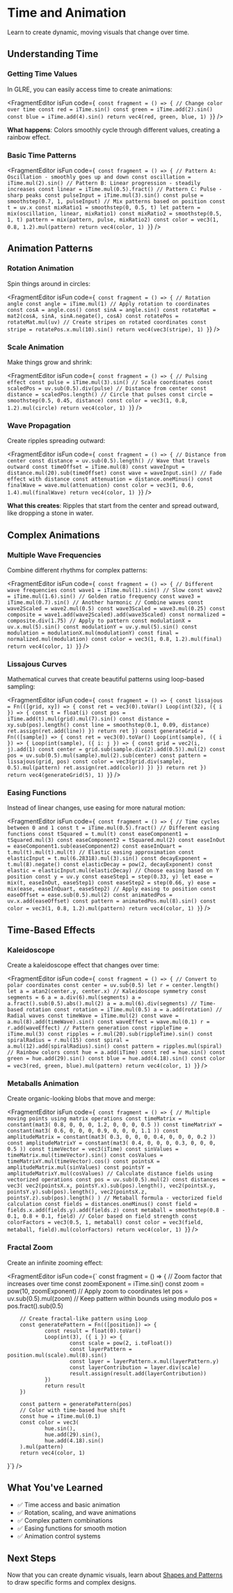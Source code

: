 # Time and Animation


Learn to create dynamic, moving visuals that change over time.

## Understanding Time

### Getting Time Values

In GLRE, you can easily access time to create animations:

<FragmentEditor
        isFun
        code={`
const fragment = () => {
        // Change color over time
        const red = iTime.sin()
        const green = iTime.add(2).sin()
        const blue = iTime.add(4).sin()
        return vec4(red, green, blue, 1)
}`}
/>

**What happens**: Colors smoothly cycle through different values, creating a rainbow effect.

### Basic Time Patterns

<FragmentEditor
        isFun
        code={`
const fragment = () => {
        // Pattern A: Oscillation - smoothly goes up and down
        const oscillation = iTime.mul(2).sin()
        // Pattern B: Linear progression - steadily increases
        const linear = iTime.mul(0.5).fract()
        // Pattern C: Pulse - sharp peaks
        const pulseInput = iTime.mul(3).sin()
        const pulse = smoothstep(0.7, 1, pulseInput)
        // Mix patterns based on position
        const t = uv.x
        const mixRatio1 = smoothstep(0, 0.5, t)
        let pattern = mix(oscillation, linear, mixRatio1)
        const mixRatio2 = smoothstep(0.5, 1, t)
        pattern = mix(pattern, pulse, mixRatio2)
        const color = vec3(1, 0.8, 1.2).mul(pattern)
        return vec4(color, 1)
}`}
/>

## Animation Patterns

### Rotation Animation

Spin things around in circles:

<FragmentEditor
        isFun
        code={`
const fragment = () => {
        // Rotation angle
        const angle = iTime.mul(1)
        // Apply rotation to coordinates
        const cosA = angle.cos()
        const sinA = angle.sin()
        const rotateMat = mat2(cosA, sinA, sinA.negate(), cosA)
        const rotatePos = rotateMat.mul(uv)
        // Create stripes on rotated coordinates
        const stripe = rotatePos.x.mul(10).sin()
        return vec4(vec3(stripe), 1)
}`}
/>

### Scale Animation

Make things grow and shrink:

<FragmentEditor
        isFun
        code={`
const fragment = () => {
        // Pulsing effect
        const pulse = iTime.mul(3).sin()
        // Scale coordinates
        const scaledPos = uv.sub(0.5).div(pulse)
        // Distance from center
        const distance = scaledPos.length()
        // Circle that pulses
        const circle = smoothstep(0.5, 0.45, distance)
        const color = vec3(1, 0.8, 1.2).mul(circle)
        return vec4(color, 1)
}`}
/>

### Wave Propagation

Create ripples spreading outward:

<FragmentEditor
        isFun
        code={`
const fragment = () => {
        // Distance from center
        const distance = uv.sub(0.5).length()
        // Wave that travels outward
        const timeOffset = iTime.mul(8)
        const waveInput = distance.mul(20).sub(timeOffset)
        const wave = waveInput.sin()
        // Fade effect with distance
        const attenuation = distance.oneMinus()
        const finalWave = wave.mul(attenuation)
        const color = vec3(1, 0.6, 1.4).mul(finalWave)
        return vec4(color, 1)
}`}
/>

**What this creates**: Ripples that start from the center and spread outward, like dropping a stone in water.

## Complex Animations

### Multiple Wave Frequencies

Combine different rhythms for complex patterns:

<FragmentEditor
        isFun
        code={`
const fragment = () => {
        // Different wave frequencies
        const wave1 = iTime.mul(1).sin() // Slow
        const wave2 = iTime.mul(1.6).sin() // Golden ratio frequency
        const wave3 = iTime.mul(0.7).sin() // Another harmonic
        // Combine waves
        const wave2Scaled = wave2.mul(0.5)
        const wave3Scaled = wave3.mul(0.25)
        const composite = wave1.add(wave2Scaled).add(wave3Scaled)
        const normalized = composite.div(1.75)
        // Apply to pattern
        const modulationX = uv.x.mul(5).sin()
        const modulationY = uv.y.mul(5).sin()
        const modulation = modulationX.mul(modulationY)
        const final = normalized.mul(modulation)
        const color = vec3(1, 0.8, 1.2).mul(final)
        return vec4(color, 1)
}`}
/>

### Lissajous Curves

Mathematical curves that create beautiful patterns using loop-based sampling:

<FragmentEditor
        isFun
        code={`
const fragment = () => {
        const lissajous = Fn(([grid, xy]) => {
                const ret = vec3(0).toVar()
                Loop(int(32), ({ i }) => {
                        const t = float(i)
                        const pos = iTime.add(t).mul(grid).mul(7).sin()
                        const distance = xy.sub(pos).length()
                        const line = smoothstep(0.1, 0.09, distance)
                        ret.assign(ret.add(line))
                })
                return ret
        })
        const generateGrid = Fn(([sample]) => {
                const ret = vec3(0).toVar()
                Loop(int(sample), ({ i }) => {
                        Loop(int(sample), ({ i: j }) => {
                                const grid = vec2(i, j).add(1)
                                const center = grid.sub(sample.div(2).add(0.5)).mul(2)
                                const pos = uv.sub(0.5).mul(sample).mul(2).sub(center)
                                const pattern = lissajous(grid, pos)
                                const color = vec3(grid.div(sample), 0.5).mul(pattern)
                                ret.assign(ret.add(color))
                        })
                })
                return ret
        })
        return vec4(generateGrid(5), 1)
}`}
/>

### Easing Functions

Instead of linear changes, use easing for more natural motion:

<FragmentEditor
        isFun
        code={`
const fragment = () => {
        // Time cycles between 0 and 1
        const t = iTime.mul(0.5).fract()
        // Different easing functions
        const tSquared = t.mul(t)
        const easeComponent1 = tSquared.mul(3)
        const easeComponent2 = tSquared.mul(2)
        const easeInOut = easeComponent1.sub(easeComponent2)
        const easeInQuart = t.mul(t).mul(t).mul(t)
        // Elastic easing approximation
        const elasticInput = t.mul(6.28318).mul(3).sin()
        const decayExponent = t.mul(8).negate()
        const elasticDecay = pow(2, decayExponent)
        const elastic = elasticInput.mul(elasticDecay)
        // Choose easing based on Y position
        const y = uv.y
        const easeStep1 = step(0.33, y)
        let ease = mix(t, easeInOut, easeStep1)
        const easeStep2 = step(0.66, y)
        ease = mix(ease, easeInQuart, easeStep2)
        // Apply easing to position
        const easeOffset = ease.sub(0.5).mul(2)
        const animatedPos = uv.x.add(easeOffset)
        const pattern = animatedPos.mul(8).sin()
        const color = vec3(1, 0.8, 1.2).mul(pattern)
        return vec4(color, 1)
}`}
/>

## Time-Based Effects

### Kaleidoscope

Create a kaleidoscope effect that changes over time:

<FragmentEditor
        isFun
        code={`
const fragment = () => {
        // Convert to polar coordinates
        const center = uv.sub(0.5)
        let r = center.length()
        let a = atan2(center.y, center.x)
        // Kaleidoscope symmetry
        const segments = 6
        a = a.div(6).mul(segments)
        a = a.fract().sub(0.5).abs().mul(2)
        a = a.mul(6).div(segments)
        // Time-based rotation
        const rotation = iTime.mul(0.5)
        a = a.add(rotation)
        // Radial waves
        const timeWave = iTime.mul(2)
        const wave = a.mul(8).add(timeWave).sin()
        const waveEffect = wave.mul(0.1)
        r = r.add(waveEffect)
        // Pattern generation
        const rippleTime = iTime.mul(3)
        const ripples = r.mul(20).sub(rippleTime).sin()
        const spiralRadius = r.mul(15)
        const spiral = a.mul(12).add(spiralRadius).sin()
        const pattern = ripples.mul(spiral)
        // Rainbow colors
        const hue = a.add(iTime)
        const red = hue.sin()
        const green = hue.add(29).sin()
        const blue = hue.add(4.18).sin()
        const color = vec3(red, green, blue).mul(pattern)
        return vec4(color, 1)
}`}
/>

### Metaballs Animation

Create organic-looking blobs that move and merge:

<FragmentEditor
        isFun
        code={`
const fragment = () => {
        // Multiple moving points using matrix operations
        const timeMatrix = constant(mat3(
                0.8, 0, 0,
                0, 1.2, 0,
                0, 0, 0.5
        ))
        const timeMatrixY = constant(mat3(
                0.6, 0, 0,
                0, 0.9, 0,
                0, 0, 1.1
        ))
        const amplitudeMatrix = constant(mat3(
                0.3, 0, 0,
                0, 0.4, 0,
                0, 0, 0.2
        ))
        const amplitudeMatrixY = constant(mat3(
                0.4, 0, 0,
                0, 0.3, 0,
                0, 0, 0.5
        ))
        const timeVector = vec3(iTime)
        const sinValues = timeMatrix.mul(timeVector).sin()
        const cosValues = timeMatrixY.mul(timeVector).cos()
        const pointsX = amplitudeMatrix.mul(sinValues)
        const pointsY = amplitudeMatrixY.mul(cosValues)
        // Calculate distance fields using vectorized operations
        const pos = uv.sub(0.5).mul(2)
        const distances = vec3(
                vec2(pointsX.x, pointsY.x).sub(pos).length(),
                vec2(pointsX.y, pointsY.y).sub(pos).length(),
                vec2(pointsX.z, pointsY.z).sub(pos).length()
        )
        // Metaball formula - vectorized field calculation
        const fields = distances.oneMinus()
        const field = fields.x.add(fields.y).add(fields.z)
        const metaball = smoothstep(0.8 - 0.1, 0.8 + 0.1, field)
        // Color based on field strength
        const colorFactors = vec3(0.5, 1, metaball)
        const color = vec3(field, metaball, field).mul(colorFactors)
        return vec4(color, 1)
}`}
/>

### Fractal Zoom

Create an infinite zooming effect:

<FragmentEditor
        isFun
        code={`
const fragment = () => {
        // Zoom factor that increases over time
        const zoomExponent = iTime.sin()
        const zoom = pow(10, zoomExponent)
        // Apply zoom to coordinates
        let pos = uv.sub(0.5).mul(zoom)
        // Keep pattern within bounds using modulo
        pos = pos.fract().sub(0.5)
        
        // Create fractal-like pattern using Loop
        const generatePattern = Fn(([position]) => {
                const result = float(0).toVar()
                Loop(int(3), ({ i }) => {
                        const scale = pow(2, i.toFloat())
                        const layerPattern = position.mul(scale).mul(8).sin()
                        const layer = layerPattern.x.mul(layerPattern.y)
                        const layerContribution = layer.div(scale)
                        result.assign(result.add(layerContribution))
                })
                return result
        })
        
        const pattern = generatePattern(pos)
        // Color with time-based hue shift
        const hue = iTime.mul(0.1)
        const color = vec3(
                hue.sin(),
                hue.add(29).sin(),
                hue.add(4.18).sin()
        ).mul(pattern)
        return vec4(color, 1)
}`}
/>

## What You've Learned

- ✅ Time access and basic animation
- ✅ Rotation, scaling, and wave animations
- ✅ Complex pattern combinations
- ✅ Easing functions for smooth motion
- ✅ Animation control systems

## Next Steps

Now that you can create dynamic visuals, learn about [Shapes and Patterns](../techniques/04-shapes-patterns.mdx) to draw specific forms and complex designs.

